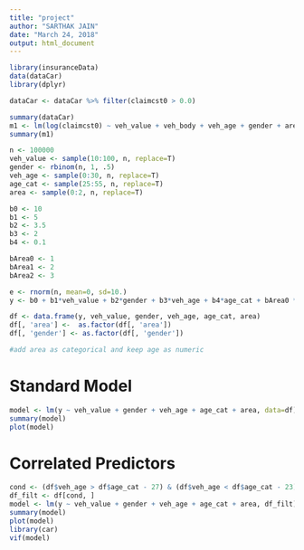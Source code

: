 ```yaml
---
title: "project"
author: "SARTHAK JAIN"
date: "March 24, 2018"
output: html_document
---
```



```r
library(insuranceData)
data(dataCar)
library(dplyr)

dataCar <- dataCar %>% filter(claimcst0 > 0.0)
```

```r
summary(dataCar)
m1 <- lm(log(claimcst0) ~ veh_value + veh_body + veh_age + gender + area + agecat, data=dataCar)
summary(m1)
```


```r
n <- 100000
veh_value <- sample(10:100, n, replace=T)
gender <- rbinom(n, 1, .5)
veh_age <- sample(0:30, n, replace=T)
age_cat <- sample(25:55, n, replace=T)
area <- sample(0:2, n, replace=T)

b0 <- 10
b1 <- 5
b2 <- 3.5
b3 <- 2
b4 <- 0.1

bArea0 <- 1
bArea1 <- 2
bArea2 <- 3

e <- rnorm(n, mean=0, sd=10.)
y <- b0 + b1*veh_value + b2*gender + b3*veh_age + b4*age_cat + bArea0 * (area == 0) + bArea1 * (area == 1) + bArea2 * (area == 2) + e

df <- data.frame(y, veh_value, gender, veh_age, age_cat, area)
df[, 'area'] <-  as.factor(df[, 'area'])
df[, 'gender'] <- as.factor(df[, 'gender'])

#add area as categorical and keep age as numeric
```


Standard Model
==============
```r
model <- lm(y ~ veh_value + gender + veh_age + age_cat + area, data=df)
summary(model)
plot(model)
```

Correlated Predictors
=====================
```r
cond <- (df$veh_age > df$age_cat - 27) & (df$veh_age < df$age_cat - 23)
df_filt <- df[cond, ]
model <- lm(y ~ veh_value + gender + veh_age + age_cat + area, df_filt)
summary(model)
plot(model)
library(car)
vif(model)
```














